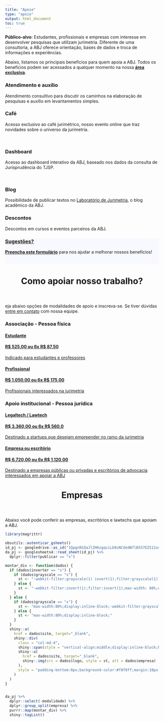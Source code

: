 ```yaml
---
title: "Apoie"
type: "apoie"
output: html_document
toc: true
---
```


**Público-alvo**: Estudantes, profissionais e empresas com interesse em desenvolver pesquisas que utilizam jurimetria. Diferente de uma consultoria, a ABJ oferece orientação, bases de dados e troca de informações e experiências.

Abaixo, listamos os principais benefícios para quem apoia a ABJ. Todos os benefícios podem ser acessados a qualquer momento na nossa [**área exclusiva**](https://abjur.shinyapps.io/associados).

<div id="contact">

<!--linha 1-->
<div class="row contact-info">

<div class="col-md-4"><div>
<i class="fas fa-comment-dots"></i>
<h3>Atendimento e auxílio</h3>
<p>Atendimento consultivo para discutir os caminhos na elaboração de pesquisas e auxílio em levantamentos simples.</p>
</div></div>

<div class="col-md-4"><div>
<i class="fas fa-coffee"></i>
<h3>Café</h3>
<p>Acesso exclusivo ao café jurimétrico, nosso evento online que traz novidades sobre o universo da jurimetria.</p>
</div></div>

<div class="col-md-4"><div>
<i class="fas fa-chart-area"></i>   
<h3>Dashboard</h3>
<p>Acesso ao dashboard interativo da ABJ, baseado nos dados da consulta de Jurisprudência do TJSP.</p>
</div></div>

</div>

<br/>

<!--linha 2-->
<div class="row contact-info">

<div class="col-md-4"><div>
<i class="fas fa-flask"></i>
<h3>Blog</h3>
<p>Possibilidade de publicar textos no <a href="https://lab.abj.org.br" target="_blank">Laboratório de Jurimetria</a>, o blog acadêmico da ABJ.</p>
</div></div>

<div class="col-md-4"><div>
<i class="fas fa-percent"></i>
<h3>Descontos</h3>
<p>Descontos em cursos e eventos parceiros da ABJ.</p>
</div></div>

<a href="https://docs.google.com/forms/d/e/1FAIpQLSdymc2juV7SKG7_ZBKPGn7lmFDvno-Nd4dxb9NVpenP8Siovw/viewform"><div class="col-md-4" style="background: #f8f8ff" target="_blank"><div>
<i class="fas fa-question"></i>
<h3>Sugestões?</h3>
<p><a href="https://docs.google.com/forms/d/e/1FAIpQLSdymc2juV7SKG7_ZBKPGn7lmFDvno-Nd4dxb9NVpenP8Siovw/viewform" target="_blank"><strong>Preencha este formulário</strong></a> para nos ajudar a melhorar nossos benefícios!</p></a>

</div>

<br/>
<!--linha 3-->


</div>

<!--fim da linha-->
</div>

<!--botoes de associados --->

<header class="section-header">
<h1>Como apoiar nosso trabalho?</h1>
</header>

eja abaixo opções de modalidades de apoio e inscreva-se. Se tiver dúvidas <a href="/contato">entre em contato</a> com nossa equipe.

<h3>Associação - Pessoa física</h3>

<div class="row associe-se">

<div class="col-md-6">
<a href="https://app.associatec.com.br/AreaAssociados/Abj?returnUrl=https://app.associatec.com.br/AreaAssociados/MinhaConta/CadastroAssociadoPF?idTipoAssociado=2380" target="_blank"><div>
<i class="fas fa-graduation-cap"></i>
<h4>Estudante</h3>
<h4>R\$ 525,00 ou 6x R\$ 87,50 </h3>
<p>Indicado para estudantes e professores</p>
</div></a></div>

<div class="col-md-6">
<a href="https://app.associatec.com.br/AreaAssociados/Abj?returnUrl=https://app.associatec.com.br/AreaAssociados/MinhaConta/CadastroAssociadoPF?idTipoAssociado=2379" target="_blank"><div>
<i class="fas fa-user-tie"></i>
<h4>Profissional</h4>
<h4>R\$ 1.050,00 ou 6x R\$ 175,00 </h4>
<p>Profissionais interessados na jurimetria</p>
</div></a></div> 

</div>


<h3>Apoio institucional - Pessoa jurídica</h3>

<div class="row associe-se">
<div class="col-md-6">
<a href="https://app.associatec.com.br/AreaAssociados/Abj?returnUrl=https://app.associatec.com.br/AreaAssociados/MinhaConta/CadastroAssociadoPJ?idTipoAssociado=2382" target="_blank"><div>
<i class="fas fa-home"></i>
<h4>Legaltech / Lawtech</h4>
<h4>R\$ 3.360,00 ou 6x R\$ 560,0 </h4>
<p>Destinado a startups que desejam empreender no ramo da jurimetria</p>
</div></a>
</div>
<div class="col-md-6">
<a href="https://app.associatec.com.br/AreaAssociados/Abj?returnUrl=https://app.associatec.com.br/AreaAssociados/MinhaConta/CadastroAssociadoPJ?idTipoAssociado=2381" target="_blank"><div>
<i class="fas fa-building"></i>
<h4>Empresa ou escritório</h4>
<h4>R\$ 6.720,00 ou 6x R\$ 1.120,00</h4>
<p>Destinado a empresas públicas ou privadas e escritórios de advocacia interessados em apoiar a ABJ</p>
</div></a>
</div>
</div>


<header class="section-header">
<h1 id="faq">Empresas</h1>
</header>

Abaixo você pode conferir as empresas, escritórios e lawtechs que apoiam a ABJ.

<div class="row" style="align:center;">

```r
library(magrittr)

obsutils::autenticar_gsheets()
id_pj <- googledrive::as_id("1QpgnN1QaJlZH6zgqviLb0zNCdedW7lBS57EZS11uspg")
da_pj <- googlesheets4::read_sheet(id_pj) %>%
  dplyr::filter(publicar == "s")

montar_div <- function(dados) {
  if (dados$inverter == "s") {
    if (dados$grayscale == "s") {
      st <- "-webkit-filter:grayscale(1) invert(1);filter:grayscale(1) invert(1);max-width: 80%;display:inline-block;"
    } else {
      st <- "-webkit-filter:invert(1);filter:invert(1);max-width: 80%;display:inline-block;"
    }
  } else {
    if (dados$grayscale == "s") {
      st <- "max-width:80%;display:inline-block;-webkit-filter:grayscale(.5);filter:grayscale(.5);"
    } else {
      st <- "max-width:80%;display:inline-block;"
    }
  }
  shiny::a(
    href = dados$site, target="_blank",
    shiny::div(
      class = "col-md-4",
      shiny::span(style = "vertical-align:middle;display:inline-block;height:100%;"),
      shiny::a(
        href = dados$site, target="_blank", 
        shiny::img(src = dados$logo, style = st, alt = dados$empresa)
      ),
      style = "padding-bottom:0px;background-color:#f8f8ff;margin:10px 0px 0px 0px;min-height:200px;"
    )
  )
}


da_pj %>% 
  dplyr::select(-modalidade) %>% 
  dplyr::group_split(empresa) %>% 
  purrr::map(montar_div) %>% 
  shiny::tagList()
```


</div>

